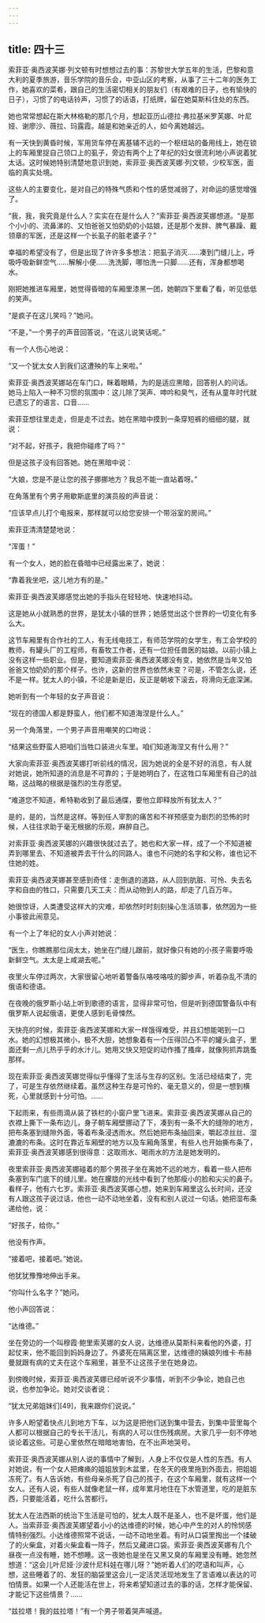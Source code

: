 ```yaml
---
---
---
```

title: 四十三
---



索菲亚·奥西波芙娜·列文顿有时想想过去的事：苏黎世大学五年的生活，巴黎和意大利的夏季旅游，音乐学院的音乐会，中亚山区的考察，从事了三十二年的医务工作，她喜欢的菜肴，跟自己的生活密切相关的朋友们（有艰难的日子，也有愉快的日子），习惯了的电话铃声，习惯了的话语，打纸牌，留在她莫斯科住处的东西。

她也常常想起在斯大林格勒的那几个月，想起亚历山德拉·弗拉基米罗芙娜、叶尼娅、谢廖沙、薇拉、玛露霞。越是和她亲近的人，如今离她越远。

有一天快到黄昏时候，军用货车停在离基辅不远的一个枢纽站的备用线上，她在锁上的车厢里捉自己领口上的虱子，旁边有两个上了年纪的妇女很流利地小声说着犹太话。这时候她特别清楚地意识到她，索菲亚·奥西波芙娜·列文顿，少校军医，面临的真实处境。

这些人的主要变化，是对自己的特殊气质和个性的感觉减弱了，对命运的感觉增强了。

“我，我，我究竟是什么人？实实在在是什么人？”索菲亚·奥西波芙娜想道。“是那个小小的、流鼻涕的、又怕爸爸又怕奶奶的小姑娘，还是那个发胖、脾气暴躁、戴领章的军医，还是这样一个长虱子的脏老婆子？”

幸福的希望没有了，但是出现了许许多多想法：把虱子消灭……凑到门缝儿上，呼吸呼吸新鲜空气……解解小便……洗洗脚，哪怕洗一只脚……还有，浑身都想喝水。

刚把她推进车厢里，她觉得昏暗的车厢里漆黑一团，她朝四下里看了看，听见低低的笑声。

“是疯子在这儿笑吗？”她问。

“不是，”一个男子的声音回答说，“在这儿说笑话呢。”

有一个人伤心地说：

“又一个犹太女人到我们这遭殃的车上来啦。”

索菲亚·奥西波芙娜站在车门口，眯着眼睛，为的是适应黑暗，回答别人的问话。她马上陷入一种不习惯的氛围中：这儿除了哭声、呻吟和臭气，还有从童年时代就已遗忘了的语言、口音……

索菲亚想往里走走，但是走不过去。她在黑暗中摸到一条穿短裤的细细的腿，就说：

“对不起，好孩子，我把你碰疼了吗？”

但是这孩子没有回答她。她在黑暗中说：

“大娘，您是不是让您的孩子挪挪地方？我总不能一直站着呀。”

在角落里有个男子用歇斯底里的演员般的声音说：

“应该早点儿打个电报来，那样就可以给您安排一个带浴室的房间。”

索菲亚清清楚楚地说：

“浑蛋！”

有一个女人，她的脸在昏暗中已经露出来了，她说：

“靠着我坐吧，这儿地方有的是。”

索菲亚·奥西波芙娜感觉出她的手指头在轻轻地、快速地抖动。

这是她从小就熟悉的世界，是犹太小镇的世界；她感觉出这个世界的一切变化有多么大。

这节车厢里有合作社的工人，有无线电技工，有师范学院的女学生，有工会学校的教师，有罐头厂的工程师，有畜牧工作者，还有一位担任兽医的姑娘。以前小镇上没有这样一些职业。但是，要知道索菲亚·奥西波芙娜没有变，她依然是当年又怕爸爸又怕奶奶的那个样子。也许，这新的世界也依然未变？可是，不管怎么说，还不是一样。犹太人的小镇，不论是新是旧，反正是朝坡下滚去，将滑向无底深渊。

她听到有一个年轻的女子声音说：

“现在的德国人都是野蛮人，他们都不知道海涅是什么人。”

另一个角落里，一个男子声音用嘲笑的口吻说：

“结果这些野蛮人把咱们当牲口装进火车里。咱们知道海涅又有什么用？”

大家向索菲亚·奥西波芙娜打听前线的情况，因为她说的全是不好的消息，有人就对她说，她所知道的消息是不可靠的；于是她明白了，在这牲口车厢里有自己的战略，这战略的根据是强烈的生存愿望。

“难道您不知道，希特勒收到了最后通牒，要他立即释放所有犹太人？”

是的，是的，当然是这样。等到任人宰割的痛苦和不祥预感变为剧烈的恐怖的时候，人往往求助于毫无根据的乐观，麻醉自己。

对索菲亚·奥西波芙娜的兴趣很快就过去了。她也和大家一样，成了一个不知道被弄到哪里去、不知道被弄去干什么的同路人。谁也不问她的名字和父称，谁也记不住她的姓。

索菲亚·奥西波芙娜甚至感到奇怪：走倒退的道路，从人回到肮脏、可怜、失去名字和自由的牲口，只需要几天工夫：而从动物到人的路，却走了几百万年。

她很惊讶，人类遭受这样大的灾难，却依然时时刻刻操心生活琐事，依然因为一些小事彼此闹意见。

有一个上了年纪的女人小声对她说：

“医生，你瞧瞧那位阔太太，她坐在门缝儿跟前，就好像只有她的小孩子需要呼吸新鲜空气。太太是上咸湖去呢。”

夜里火车停过两次，大家很留心地听着警备队咯吱咯吱的脚步声，听着杂乱不清的俄语和德语。

在夜晚的俄罗斯小站上听到歌德的语言，显得非常可怕，但是听到德国警备队中有俄罗斯人说起俄语，更使人感到毛骨悚然。

天快亮的时候，索菲亚·奥西波芙娜和大家一样饿得难受，并且幻想能喝到一口水。她的幻想极其微小，极不大胆，她想象着有一个压得凹凸不平的罐头盒子，里面还剩一点儿热乎乎的水汁儿。她用又快又短促的动作搔了搔痒，就像狗抓弄跳蚤那样。

现在索菲亚·奥西波芙娜觉得似乎懂得了生活与生存的区别。生活已经结束了，完了，可是生存依然继续着。虽然这种生存是可怜的、毫无意义的，但是一想到横死，心里就感到十分可怕。……

下起雨来，有些雨滴从装了铁栏的小窗户里飞进来。索菲亚·奥西波芙娜从自己的衣襟上撕下一条布边儿，身子朝车厢壁挪动了下，凑到有一条不大的缝隙的地方，把布条塞到缝隙外面，等着布条浸透雨水。然后她把布条抽回来，嚼起凉丝丝、湿漉漉的布条。这时在靠近车厢壁的地方以及车厢角落里，有些人也开始撕布条了，索菲亚·奥西波芙娜感到很得意：这取雨水、喝雨水的方法是她发明的。

夜里索菲亚·奥西波芙娜碰着的那个男孩子坐在离她不远的地方，看着一些人把布条塞到车门底下的缝儿里。她在朦胧的光线中看到了他那瘦小的脸和尖尖的鼻子。看样子，他有六七岁。索菲亚·奥西波芙娜心想，她来到车厢里这么长时间，还没有人跟这孩子说过话，他也一动不动地坐着，没有和别人说过一句话。她把湿布条递给他，说：

“好孩子，给你。”

他没有作声。

“接着吧，接着吧。”她说。

他犹犹豫豫地伸出手来。

“你叫什么名字？”她问。

他小声回答说：

“达维德。”

坐在旁边的一个叫穆霞·鲍里索芙娜的女人说，达维德从莫斯科来看他的外婆，打起仗来，他不能回到妈妈身边了。外婆死在隔离区里，达维德的姨娘列维卡·布赫曼就跟有病的丈夫在这个车厢里，甚至不让这孩子坐在她身边。

到傍晚时候，索菲亚·奥西波芙娜已经听说不少事情，听到不少争论，她自己也说，也参加争论。她对交谈者说：

“犹太兄弟姐妹们[49]，我来跟你们说说。”

许多人盼望着快点儿到地方下车，以为这是把他们送到集中营去，到集中营里每个人都可以根据自己的专长干活儿，有病的人可以住伤残病房。大家几乎一刻不停地谈论着这些。可是心里依然在暗暗地害怕，在不出声地哭号。

索菲亚·奥西波芙娜从别人说的事情中了解到，人身上不仅仅是人性的东西。有人对她说，有一个女人把瘫痪的姐姐放到木盆里，在冬天的夜里拖到外面去，把姐姐冻死了。有人告诉她，有些母亲杀死了自己的孩子，在这个车厢里，就有这样一个女人。还有人说，有些人就像老鼠一样，成年累月地住在下水管道里，吃的是脏东西，只要能活着，吃什么苦都行。

犹太人在法西斯的统治下生活是可怕的，犹太人既不是圣人，也不是坏蛋，他们是人。当索菲亚·奥西波芙娜望着小小的达维德的时候，她心中产生的对人的怜悯感情特别强烈。小达维德照常不说话，一动不动地坐着。有时从口袋里掏出一个揉破了的火柴盒，对着火柴盒看一阵子，然后又藏进口袋。索菲亚·奥西波芙娜有几个昼夜一点没有睡，她不想睡。这一夜她也是坐在又黑又臭的车厢里没有睡。她忽然想道：“这会儿叶尼娅·沙波什尼科娃在哪儿呀？”她听着人们的呓语和叫声，心想，这些睡着了的、发狂的脑袋里这会儿一定活灵活现地发生了言语难以表达的可怕情景。如果一个人还能活在世上，将来希望知道过去的事的话，怎样才能保留、才能记下这些情景？……

“兹拉塔！我的兹拉塔！”有一个男子带着哭声喊道。